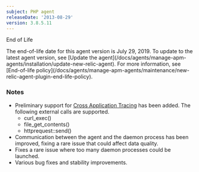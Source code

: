 ```yaml
---
subject: PHP agent
releaseDate: '2013-08-29'
version: 3.8.5.11
---
```


End of Life

<Callout variant="important">
  The end-of-life date for this agent version is July 29, 2019. To update to the latest agent version, see [Update the agent](/docs/agents/manage-apm-agents/installation/update-new-relic-agent). For more information, see [End-of-life policy](/docs/agents/manage-apm-agents/maintenance/new-relic-agent-plugin-end-life-policy).
</Callout>

### Notes

* Preliminary support for [Cross Application Tracing](https://newrelic.com/docs/traces/cross-application-traces) has been added. The following external calls are supported.
  * curl_exec()
  * file_get_contents()
  * httprequest::send()
* Communication between the agent and the daemon process has been improved, fixing a rare issue that could affect data quality.
* Fixes a rare issue where too many daemon processes could be launched.
* Various bug fixes and stability improvements.
